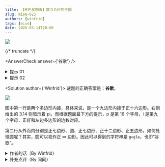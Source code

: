 ```yaml
---
title: 【黑色星期五】数与几何的王国
slug: mise-025
authors: [winfrid]
tags: [mise]
date: 2025-03-14T20:00
---
```


![](./mise-025.assets/mise-025.webp)

{/* truncate */}

<AnswerCheck answer={'谷歌'} />

<details>
    <summary>提示 01</summary>

    第一行的左侧，从外向里分别是正 16 边形、正 9 边形。右侧是 pi，而 p 和 i 分别是第 16 和第 9 个字母。
</details>


<details>
    <summary>提示 02</summary>

    圆可以视作正 ∞ 边形。
</details>

<Solution author={'Winfrid'}>
谜题的正确答案是：**谷歌**。

![](./mise-025.assets/mise-025-sol.webp)

图中第一行是两个多边形内接，具体来说，是一个九边形内接于正十六边形。右侧给出的 3.14 则暗示着 pi。而根据题面最下方的提示，p 是第 16 个字母，i 是第九个字母，正好和左边多边形的边数对应。

第二行从外而内分别是正七边形、圆、正七边形、正十二边形、正五边形。如何处理圆呢？其实，圆可以视作正 ∞ 边形。因此可以得到的字符串是 `g∞gle`，也即“谷歌”。
</Solution>

<details>
    <summary>作者的话（By Winfrid）</summary>

    题目发布当天是 3 月 14 日，也就是 pi day！因此，题面出现了 pi，也出现了圆。

    标题和推文简介都与《重返未来：1999》中的角色 37 相关。
</details>

<details>
    <summary>补充点评（By 同同）</summary>

    似乎是一道老题，不过反响还不错。经典老题就是好。

    说到正无穷多边形，想起中学时看的《幻想数学大战》里亦有记载：

    <center>
        ![](./mise-025.assets/mise-025-meme.webp)

        <ImgCaption>
            无限魔王军第四集团军团长——加加梅修

            攻击力为无限多内角的（单位）正多边形，也就是（单位）正无穷多边形的周长
            
            答案就是 π
        </ImgCaption>
    </center>
</details>
